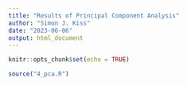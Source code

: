 ```yaml
---
title: "Results of Principal Component Analysis"
author: "Simon J. Kiss"
date: "2023-06-06"
output: html_document
---
```


```r
knitr::opts_chunk$set(echo = TRUE)
```
```r
source("4_pca.R")
```

